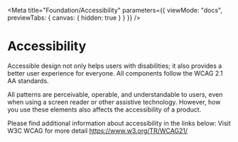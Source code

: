 
<Meta 
  title="Foundation/Accessibility"
  parameters={{
    viewMode: "docs",
    previewTabs: {
      canvas: { hidden: true }
    }
  }}
/>

# Accessibility

Accessible design not only helps users with disabilities; it also provides a better user experience for everyone. All components follow the WCAG 2.1 AA standards.

All patterns are perceivable, operable, and understandable to users, even when using a screen reader or other assistive technology. However, how you use these elements also affects the accessibility of a product.

Please find additional information about accessibility in the links below:
Visit W3C WCAG for more detail https://www.w3.org/TR/WCAG21/